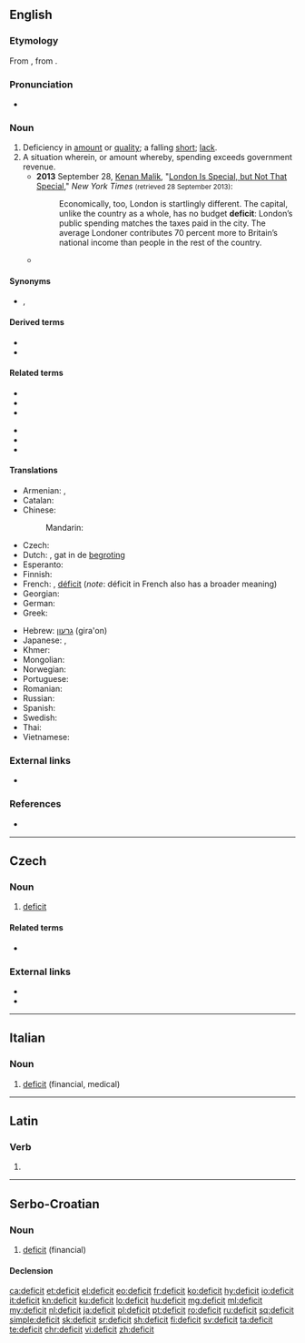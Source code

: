 {{also|déficit|dèficit}}
==English==

===Etymology===
{{PIE root|en|dʰeh₁}}
From {{etyl|fr|en}} {{m|fr|déficit}}, from {{etyl|la|en}} {{m|la|dēficit}}.

===Pronunciation===
* {{a|UK}} {{IPA|/ˈdɛfɪsɪt/|lang=en}}

===Noun===
{{en-noun}}

# Deficiency in [[amount]] or [[quality]]; a falling [[short]]; [[lack]].
# A situation wherein, or amount whereby, spending exceeds government revenue.
#* '''2013''' September 28, [[w:Kenan Malik|Kenan Malik]], "[http://www.nytimes.com/2013/09/29/opinion/sunday/london-is-special-but-not-that-special.html?ref=opinion London Is Special, but Not That Special]," ''New York Times'' <small>(retrieved 28 September 2013)</small>:
#*: Economically, too, London is startlingly different. The capital, unlike the country as a whole, has no budget '''deficit''': London’s public spending matches the taxes paid in the city. The average Londoner contributes 70 percent more to Britain’s national income than people in the rest of the country.
#* {{quote-journal|work=Contra Costa Times|title=It's Time for a Reality Check on the Deficit|city=Contra Costa, CA|date=August 4, 1996|passage=But Wall Street, which has a case of '''deficit'''-attention disorder, is no longer focused on a balanced budget. "The bond market only worries about one thing at [a time.]}}

====Synonyms====
* {{l|en|fiscal deficit}}, {{l|en|shortfall}}

====Derived terms====
* {{l|en|fiscal deficit}}
* {{l|en|trade deficit}}

====Related terms====
{{rel-top}}
* {{l|en|defect}}
* {{l|en|defection}}
* {{l|en|defective}}
{{rel-mid}}
* {{l|en|defector}}
* {{l|en|deficiency}}
* {{l|en|deficient}}
{{rel-bottom}}

====Translations====
{{trans-see|deficiency}}

{{trans-top|situation wherein spending exceeds government revenue}}
* Armenian: {{t+|hy|դեֆիցիտ|sc=Armn}}, {{t+|hy|պակասորդ|sc=Armn}}
* Catalan: {{t+|ca|dèficit|m}}
* Chinese:
*: Mandarin: {{t+|cmn|赤字|tr=chìzì|sc=Hani}}
* Czech: {{t|cs|deficit|m}}
* Dutch: {{t+|nl|tekort}}, gat {{g|n}} in de [[begroting]] {{g|f}}
* Esperanto: {{t-needed|eo}}
* Finnish: {{t+|fi|vaje}}
* French: {{t|fr|déficit budgétaire}}, [[déficit]] (''note'': déficit in French also has a broader meaning)
* Georgian: {{t-needed|ka}}
* German: {{t+|de|Defizit|n}}
* Greek: {{t+|el|έλλειμμα|n}}
{{trans-mid}}
* Hebrew: [[גרעון]] (gira'on) {{g|m}}
* Japanese: {{t+|ja|赤字|tr=[[あかじ]], akaji}}, {{t+|ja|欠損|tr=[[けっそん]], kesson}}
* Khmer: {{t-needed|km}}
* Mongolian: {{t-needed|mn}}
* Norwegian: {{t|no|underskudd}}
* Portuguese: {{t+|pt|déficit}}
* Romanian: {{t+|ro|deficit|n}}
* Russian: {{t+|ru|дефици́т|m}}
* Spanish: {{t+|es|déficit}}
* Swedish: {{t+|sv|underskott}}
* Thai: {{t-needed|th}}
* Vietnamese: {{t-needed|vi}}
{{trans-bottom}}

===External links===
* {{projectlink|wikipedia}}

===References===
* {{R:Webster 1913}}

----

==Czech==

===Noun===
{{cs-noun|g=m}}

# [[#English|deficit]]

====Related terms====
* {{l|cs|defekt|g=m}}

===External links===
* {{R:PSJC}}
* {{R:SSJC}}

----

==Italian==

===Noun===
{{head|it|noun|g=m|invariable}}

# [[#English|deficit]] (financial, medical)

----

==Latin==

===Verb===
{{la-verb-form|dēficit}}

# {{inflection of|deficiō||3|s|pres|actv|indc|lang=la}}

----

==Serbo-Croatian==

===Noun===
{{sh-noun|g=m|head=dȅficit}}

# [[#English|deficit]] (financial)

====Declension====
{{sh-decl-noun
|deficit|deficiti
|deficita|deficita
|deficitu|deficitima
|deficit|deficite
|deficite|deficiti
|deficitu|deficitima
|deficitom|deficitima
}}

[[ca:deficit]]
[[et:deficit]]
[[el:deficit]]
[[eo:deficit]]
[[fr:deficit]]
[[ko:deficit]]
[[hy:deficit]]
[[io:deficit]]
[[it:deficit]]
[[kn:deficit]]
[[ku:deficit]]
[[lo:deficit]]
[[hu:deficit]]
[[mg:deficit]]
[[ml:deficit]]
[[my:deficit]]
[[nl:deficit]]
[[ja:deficit]]
[[pl:deficit]]
[[pt:deficit]]
[[ro:deficit]]
[[ru:deficit]]
[[sq:deficit]]
[[simple:deficit]]
[[sk:deficit]]
[[sr:deficit]]
[[sh:deficit]]
[[fi:deficit]]
[[sv:deficit]]
[[ta:deficit]]
[[te:deficit]]
[[chr:deficit]]
[[vi:deficit]]
[[zh:deficit]]